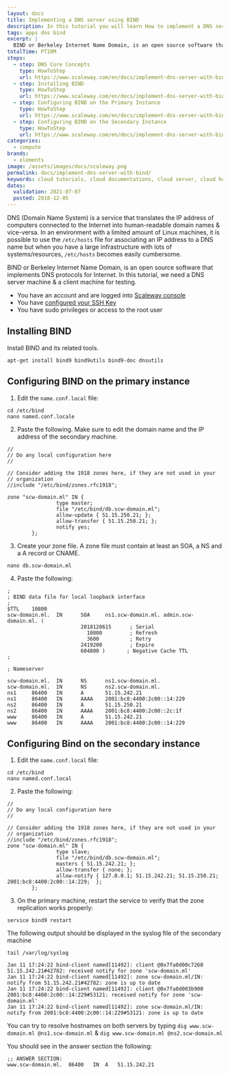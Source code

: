 ```yaml
---
layout: docs
title: Implementing a DNS server using BIND
description: In this tutorial you will learn How to implement a DNS server using BIND.
tags: apps dns bind
excerpt: |
  BIND or Berkeley Internet Name Domain, is an open source software that implements DNS protocols for internet. In this tutorial, we need a DNS server machine & a client machine for testing.
totalTime: PT10M
steps:
  - step: DNS Core Concepts
    type: HowToStep
    url: https://www.scaleway.com/en/docs/implement-dns-server-with-bind/#-DNS-Core-Concepts
  - step: Installing BIND
    type: HowToStep
    url: https://www.scaleway.com/en/docs/implement-dns-server-with-bind/#-Installing-BIND
  - step: Configuring BIND on the Primary Instance
    type: HowToStep
    url: https://www.scaleway.com/en/docs/implement-dns-server-with-bind/#-Configuring-BIND-on-the-Primary-Instance
  - step: Configuring BIND on the Secondary Instance
    type: HowToStep
    url: https://www.scaleway.com/en/docs/implement-dns-server-with-bind/#-Configuring-Bind-on-the-Secondary-Instance
categories: 
  - compute
brands: 
  - elements
image: /assets/images/docs/scaleway.png
permalink: docs/implement-dns-server-with-bind/
keywords: cloud tutorials, cloud documentations, cloud server, cloud hosting, ubuntu server, debian server, linux server, bind, dns, Linux, IP address, domain name, DNS protocols
dates:
  validation: 2021-07-07
  posted: 2018-12-05
---
```


DNS (Domain Name System) is a service that translates the IP address of computers connected to the Internet into human-readable domain names & vice-versa. In an environment with a limited amount of Linux machines, it is possible to use the `/etc/hosts` file for associating an IP address to a DNS name but when you have a large infrastructure with lots of systems/resources, `/etc/hosts` becomes easily cumbersome.

BIND or Berkeley Internet Name Domain, is an open source software that implements DNS protocols for Internet. In this tutorial, we need a DNS server machine & a client machine for testing.

<Message type="requirement">

  - You have an account and are logged into [Scaleway console](https://console.scaleway.com)
  - You have [configured your SSH Key](/console/my-project/how-to/create-ssh-key/)
  - You have sudo privileges or access to the root user

</Message>


## Installing BIND

Install BIND and its related tools.
  ```
  apt-get install bind9 bind9utils bind9-doc dnsutils
  ```

## Configuring BIND on the primary instance

1. Edit the `name.conf.local` file:
  ```
  cd /etc/bind
  nano named.conf.locale
  ```

2. Paste the following. Make sure to edit the domain name and the IP address of the secondary machine.
  ```
  //
  // Do any local configuration here
  //

  // Consider adding the 1918 zones here, if they are not used in your
  // organization
  //include "/etc/bind/zones.rfc1918";

  zone "scw-domain.ml" IN {
                  type master;
                  file "/etc/bind/db.scw-domain.ml";
                  allow-update { 51.15.250.21; };
                  allow-transfer { 51.15.250.21; };
                  notify yes;
          };
  ```

3. Create your zone file. A zone file must contain at least an SOA, a NS and a A record or CNAME.
  ```
  nano db.scw-domain.ml
  ```

4. Paste the following:
  ```
  ;
  ; BIND data file for local loopback interface
  ;
  $TTL    10800
  scw-domain.ml.  IN      SOA     ns1.scw-domain.ml. admin.scw-domain.ml. (
                          2018120615      ; Serial
                            10800         ; Refresh
                            3600          ; Retry
                          2419200         ; Expire
                          604800 )       ; Negative Cache TTL
  ;

  ; Nameserver

  scw-domain.ml.  IN      NS      ns1.scw-domain.ml.
  scw-domain.ml.  IN      NS      ns2.scw-domain.ml.
  ns1     86400   IN      A       51.15.242.21
  ns1     86400   IN      AAAA    2001:bc8:4400:2c00::14:229
  ns2     86400   IN      A       51.15.250.21
  ns2     86400   IN      AAAA    2001:bc8:4400:2c00::2c:1f
  www     86400   IN      A       51.15.242.21
  www     86400   IN      AAAA    2001:bc8:4400:2c00::14:229
  ```

## Configuring Bind on the secondary instance

1. Edit the `name.conf.local` file:
  ```
  cd /etc/bind
  nano named.conf.local
  ```

2. Paste the following:
  ```
  //
  // Do any local configuration here
  //

  // Consider adding the 1918 zones here, if they are not used in your
  // organization
  //include "/etc/bind/zones.rfc1918";
  zone "scw-domain.ml" IN {
                  type slave;
                  file "/etc/bind/db.scw-domain.ml";
                  masters { 51.15.242.21; };
                  allow-transfer { none; };
                  allow-notify { 127.0.0.1; 51.15.242.21; 51.15.250.21; 2001:bc8:4400:2c00::14:229;  };
          };
  ```

3. On the primary machine, restart the service to verify that the zone replication works properly:
```
service bind9 restart
```

The following output should be displayed in the syslog file of the secondary machine

```
tail /var/log/syslog

Jan 11 17:24:22 bind-client named[11492]: client @0x7fa0d00c7260 51.15.242.21#42782: received notify for zone 'scw-domain.ml'
Jan 11 17:24:22 bind-client named[11492]: zone scw-domain.ml/IN: notify from 51.15.242.21#42782: zone is up to date
Jan 11 17:24:22 bind-client named[11492]: client @0x7fa0d003b900 2001:bc8:4400:2c00::14:229#53121: received notify for zone 'scw-domain.ml'
Jan 11 17:24:22 bind-client named[11492]: zone scw-domain.ml/IN: notify from 2001:bc8:4400:2c00::14:229#53121: zone is up to date
```

You can try to resolve hostnames on both servers by typing `dig www.scw-domain.ml @ns1.scw-domain.ml` & `dig www.scw-domain.ml @ns2.scw-domain.ml`

You should see in the answer section the following:
```
;; ANSWER SECTION:
www.scw-domain.ml.	86400	IN	A	51.15.242.21
```
